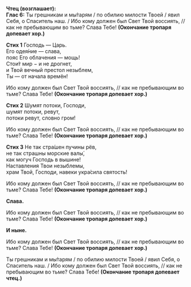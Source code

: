 **Чтец (возглашает):**  
**Глас 6:** Ты грешникам и мы́тарям / по обилию милости Твоей / явил Себя, о Спаситель наш. / Ибо кому должен был Свет Твой воссиять, // как не пребывающим во тьме? Слава Тебе! **(**Окончание тропаря допевает хор**.)**

**Стих 1** Господь — Царь.  
Его одея́ние — слава,  
пояс Его облачения — мощь!  
Стои́т мир − и не дрогнет,  
и Твой вечный престол незыблем,  
Ты — от начала времён!

Ибо кому должен был Свет Твой воссиять, // как не пребывающим во тьме? Слава Тебе! **(**Окончание тропаря допевает хор**.)**

**Стих 2** Шумят потоки, Господи,  
шумят потоки, ревут,  
потоки ревут, словно гром!

Ибо кому должен был Свет Твой воссиять, // как не пребывающим во тьме? Слава Тебе! **(**Окончание тропаря допевает хор**.)**

**Стих 3** Не так стра́шен пучины рёв,  
не так страшны морские валы́,  
как могуч Господь в вышине!  
Наставления Твои незыблемы,  
храм Твой, Господи, навеки укра́сила святость!

Ибо кому должен был Свет Твой воссиять, // как не пребывающим во тьме? Слава Тебе! **(**Окончание тропаря допевает хор**.)**

**Слава.**

Ибо кому должен был Свет Твой воссиять, // как не пребывающим во тьме? Слава Тебе! **(**Окончание тропаря допевает хор**.)**

**И ныне.**

Ибо кому должен был Свет Твой воссиять, // как не пребывающим во тьме? Слава Тебе! **(**Окончание тропаря допевает хор**.)**

Ты грешникам и мы́тарям / по обилию милости Твоей / явил Себя, о Спаситель наш. / Ибо кому должен был Свет Твой воссиять, // как не пребывающим во тьме? Слава Тебе! **(**Окончание тропаря допевает чтец**.)**
